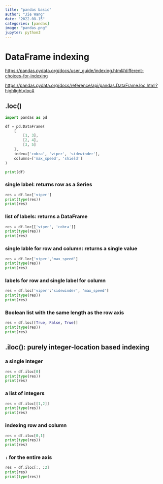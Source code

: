 ```yaml
---
title: "pandas basic"
author: "Jie Wang"
date: "2022-08-15"
categories: [pandas]
image: "pandas.png"
jupyter: python3
---
```



# DataFrame indexing
<https://pandas.pydata.org/docs/user_guide/indexing.html#different-choices-for-indexing>

<https://pandas.pydata.org/docs/reference/api/pandas.DataFrame.loc.html?highlight=loc#>

## .loc()

```python
import pandas as pd

df = pd.DataFrame(
    [
        [1, 3],
        [2, 4],
        [3, 5]
    ],
    index=['cobra', 'viper', 'sidewinder'],
    columns=['max_speed', 'shield']
)

print(df)

```

### single label: returns row as a Series
```python
res = df.loc['viper']
print(type(res))
print(res)
```

### list of labels: returns a DataFrame

```python
res = df.loc[['viper', 'cobra']]
print(type(res))
print(res)
```

### single lable for row and column: returns a single value

```python
res = df.loc['viper','max_speed']
print(type(res))
print(res)
```

### labels for row and single label for column

```python
res = df.loc['viper':'sidewinder', 'max_speed']
print(type(res))
print(res)
```

### Boolean list with the same length as the row axis

```python
res = df.loc[[True, False, True]]
print(type(res))
print(res)
```

## .iloc(): purely integer-location based indexing

### a single integer

```python
res = df.iloc[0]
print(type(res))
print(res)
```

### a list of integers

```python
res = df.iloc[[1,2]]
print(type(res))
print(res)
```

### indexing row and column 

```python
res = df.iloc[0,1]
print(type(res))
print(res)
```

### `:` for the entire axis
```python
res = df.iloc[:, :2]
print(res)
print(type(res))
```


